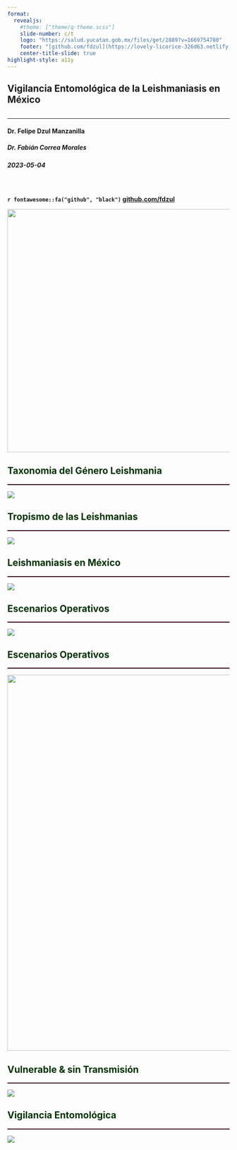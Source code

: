 ```yaml
---
format: 
  revealjs:
    #theme: ["theme/q-theme.scss"]
    slide-number: c/t
    logo: "https://salud.yucatan.gob.mx/files/get/2889?v=1669754780"
    footer: "[github.com/fdzul](https://lovely-licorice-326d63.netlify.app/talks/irs/#/)"
    center-title-slide: true
highlight-style: a11y
---
```


<h2>Vigilancia Entomológica de la Leishmaniasis en México<br></h2>

<h2>

</h2>

<hr>

<h4>Dr. Felipe Dzul Manzanilla</h4>

<h5>Dr. Fabián Correa Morales</h5>

<h3>

</h3>

<h5>2023-05-04</h5>

<br>

<h4>

`r fontawesome::fa("github", "black")` [github.com/fdzul](https://fdzul.github.io/web_site_fadm/)

![](ciclo_transmision.png){.absolute top="250" left="600" width="550"}

## [Taxonomia del Género Leishmania]{style="color:#003300;align-items: center"}

<hr style="height:2px;border-width:0;color:#330019;background-color:#330019">

![](genero_leish.png)

## [Tropismo de las Leishmanias]{style="color:#003300;align-items: center"}

<hr style="height:2px;border-width:0;color:#330019;background-color:#330019">

![](tropismo_leish.png)

## [Leishmaniasis en México]{style="color:#003300;align-items: center"}

<hr style="height:2px;border-width:0;color:#330019;background-color:#330019">

![](mex_leish.png)

## [Escenarios Operativos]{style="color:#003300;align-items: center"}
<hr style="height:2px;border-width:0;color:#330019;background-color:#330019">

![](escarios_operativos.png)


## [Escenarios Operativos]{style="color:#003300;align-items: center"}
<hr style="height:2px;border-width:0;color:#330019;background-color:#330019">

![](zona_vulnerable.png){.absolute top="100" left="100" width="850"}

## [Vulnerable & sin Transmisión]{style="color:#003300;align-items: center"}
<hr style="height:2px;border-width:0;color:#330019;background-color:#330019">

![](vulnerable_sin_casos.png)


## [Vigilancia Entomológica]{style="color:#003300;align-items: center"}
<hr style="height:2px;border-width:0;color:#330019;background-color:#330019">


![](vig_ento.png)

